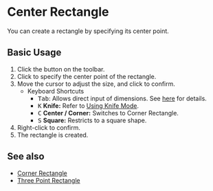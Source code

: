 
# Center Rectangle

<Reference shortcut='' command='Center Rectangle' button='Toolbar' />

You can create a rectangle by specifying its center point.

## Basic Usage

1. Click the <ButtonIcon type="button-center-rectangle" /> button on the toolbar.
2. Click to specify the center point of the rectangle.
3. Move the cursor to adjust the size, and click to confirm.
   - <Kst>Keyboard Shortcuts</Kst>
      - <kbd>Tab</kbd>: Allows direct input of dimensions. See [here](/tool/sketching-essentials#specify-dimensions-numerically) for details.
      - <kbd>K</kbd> **Knife:** Refer to [Using Knife Mode](/tool/sketching-essentials#use-knife-mode).
      - <kbd>C</kbd> **Center / Corner:** Switches to Corner Rectangle.
      - <kbd>S</kbd> **Square:** Restricts to a square shape.
3. Right-click to confirm.
5. The rectangle is created.

<VideoPlayer fileName="center-rectangle"/>

## See also

- [Corner Rectangle](corner-rectangle)
- [Three Point Rectangle](three-point-rectangle)